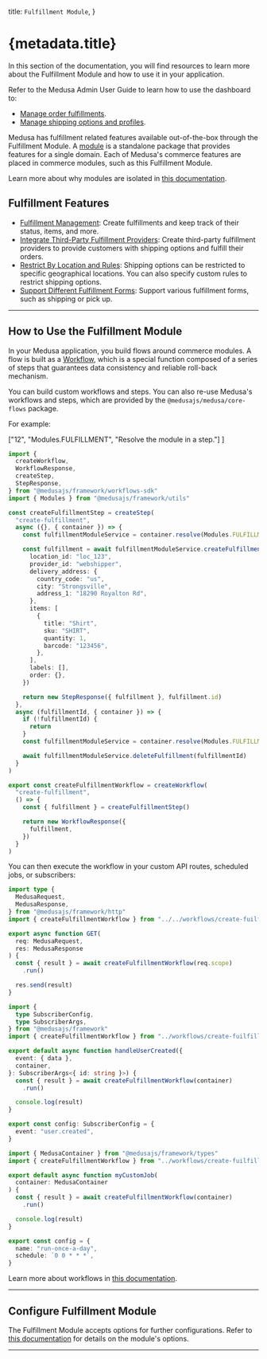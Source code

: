 
  title: `Fulfillment Module`,
}

# {metadata.title}

In this section of the documentation, you will find resources to learn more about the Fulfillment Module and how to use it in your application.

<Note title="Looking for no-code docs?">

Refer to the Medusa Admin User Guide to learn how to use the dashboard to:

- [Manage order fulfillments](!user-guide!/orders/fulfillments).
- [Manage shipping options and profiles](!user-guide!/settings/locations-and-shipping).

</Note>

Medusa has fulfillment related features available out-of-the-box through the Fulfillment Module. A [module](!docs!/learn/fundamentals/modules) is a standalone package that provides features for a single domain. Each of Medusa's commerce features are placed in commerce modules, such as this Fulfillment Module.

<Note>

Learn more about why modules are isolated in [this documentation](!docs!/learn/fundamentals/modules/isolation).

</Note>

## Fulfillment Features

- [Fulfillment Management](./item-fulfillment/page.mdx): Create fulfillments and keep track of their status, items, and more.
- [Integrate Third-Party Fulfillment Providers](./fulfillment-provider/page.mdx): Create third-party fulfillment providers to provide customers with shipping options and fulfill their orders.
- [Restrict By Location and Rules](./shipping-option/page.mdx): Shipping options can be restricted to specific geographical locations. You can also specify custom rules to restrict shipping options.
- [Support Different Fulfillment Forms](./concepts/page.mdx): Support various fulfillment forms, such as shipping or pick up.

---

## How to Use the Fulfillment Module

In your Medusa application, you build flows around commerce modules. A flow is built as a [Workflow](!docs!/learn/fundamentals/workflows), which is a special function composed of a series of steps that guarantees data consistency and reliable roll-back mechanism. 

You can build custom workflows and steps. You can also re-use Medusa's workflows and steps, which are provided by the `@medusajs/medusa/core-flows` package.

For example:

  ["12", "Modules.FULFILLMENT", "Resolve the module in a step."]
]

```ts title="src/workflows/create-fulfillment.ts" highlights={highlights}
import { 
  createWorkflow, 
  WorkflowResponse,
  createStep,
  StepResponse,
} from "@medusajs/framework/workflows-sdk"
import { Modules } from "@medusajs/framework/utils"

const createFulfillmentStep = createStep(
  "create-fulfillment",
  async ({}, { container }) => {
    const fulfillmentModuleService = container.resolve(Modules.FULFILLMENT)

    const fulfillment = await fulfillmentModuleService.createFulfillment({
      location_id: "loc_123",
      provider_id: "webshipper",
      delivery_address: {
        country_code: "us",
        city: "Strongsville",
        address_1: "18290 Royalton Rd",
      },
      items: [
        {
          title: "Shirt",
          sku: "SHIRT",
          quantity: 1,
          barcode: "123456",
        },
      ],
      labels: [],
      order: {},
    })

    return new StepResponse({ fulfillment }, fulfillment.id)
  },
  async (fulfillmentId, { container }) => {
    if (!fulfillmentId) {
      return
    }
    const fulfillmentModuleService = container.resolve(Modules.FULFILLMENT)

    await fulfillmentModuleService.deleteFulfillment(fulfillmentId)
  }
)

export const createFulfillmentWorkflow = createWorkflow(
  "create-fulfillment",
  () => {
    const { fulfillment } = createFulfillmentStep()

    return new WorkflowResponse({
      fulfillment,
    })
  }
)
```

You can then execute the workflow in your custom API routes, scheduled jobs, or subscribers:

<CodeTabs group="resource-types">
  <CodeTab label="API Route" value="api-route">
    
```ts title="src/api/workflow/route.ts" highlights={[["11"], ["12"]]} collapsibleLines="1-6" expandButtonLabel="Show Imports"
import type {
  MedusaRequest,
  MedusaResponse,
} from "@medusajs/framework/http"
import { createFulfillmentWorkflow } from "../../workflows/create-fuilfillment"

export async function GET(
  req: MedusaRequest,
  res: MedusaResponse
) {
  const { result } = await createFulfillmentWorkflow(req.scope)
    .run()

  res.send(result)
}
```

  </CodeTab>
  <CodeTab label="Subscriber" value="subscriber">
    
```ts title="src/subscribers/user-created.ts" highlights={[["11"], ["12"]]} collapsibleLines="1-6" expandButtonLabel="Show Imports"
import {
  type SubscriberConfig,
  type SubscriberArgs,
} from "@medusajs/framework"
import { createFulfillmentWorkflow } from "../workflows/create-fuilfillment"

export default async function handleUserCreated({
  event: { data },
  container,
}: SubscriberArgs<{ id: string }>) {
  const { result } = await createFulfillmentWorkflow(container)
    .run()

  console.log(result)
}

export const config: SubscriberConfig = {
  event: "user.created",
}
```

  </CodeTab>
  <CodeTab label="Scheduled Job" value="scheduled-job">
    
```ts title="src/jobs/run-daily.ts" highlights={[["7"], ["8"]]}
import { MedusaContainer } from "@medusajs/framework/types"
import { createFulfillmentWorkflow } from "../workflows/create-fuilfillment"

export default async function myCustomJob(
  container: MedusaContainer
) {
  const { result } = await createFulfillmentWorkflow(container)
    .run()

  console.log(result)
}

export const config = {
  name: "run-once-a-day",
  schedule: `0 0 * * *`,
}
```

  </CodeTab>
</CodeTabs>

Learn more about workflows in [this documentation](!docs!/learn/fundamentals/workflows).

---

## Configure Fulfillment Module

The Fulfillment Module accepts options for further configurations. Refer to [this documentation](./module-options/page.mdx) for details on the module's options.

---

<CommerceModuleSections />